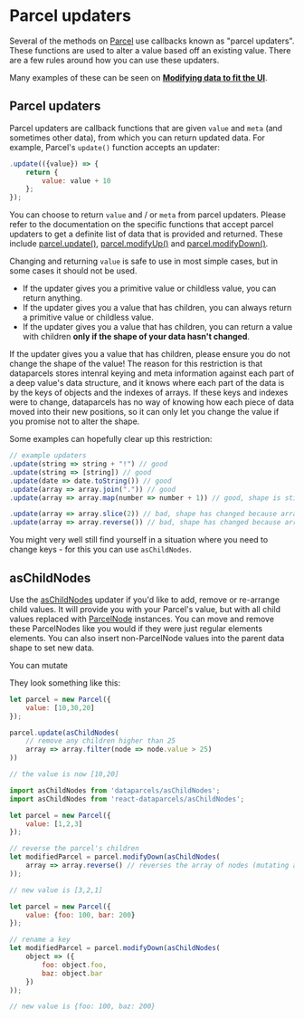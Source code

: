 # Parcel updaters

Several of the methods on [Parcel](/api/Parcel) use callbacks known as "parcel updaters". These functions are used to alter a value based off an existing value. There are a few rules around how you can use these updaters.

Many examples of these can be seen on **[Modifying data to fit the UI](/data-editing#Modifying-data-to-fit-the-UI)**.

## Parcel updaters

Parcel updaters are callback functions that are given `value` and `meta` (and sometimes other data), from which you can return updated data. For example, Parcel's `update()` function accepts an updater:

```js
.update(({value}) => {
    return {
        value: value + 10
    };
});
```

You can choose to return `value` and / or `meta` from parcel updaters. Please refer to the documentation on the specific functions that accept parcel updaters to get a definite list of data that is provided and returned. These include [parcel.update()](/api/Parcel#update), [parcel.modifyUp()](/api/Parcel#modifyUp) and [parcel.modifyDown()](/api/Parcel#modifyDown).

Changing and returning `value` is safe to use in most simple cases, but in some cases it should not be used.

- If the updater gives you a primitive value or childless value, you can return anything.
- If the updater gives you a value that has children, you can always return a primitive value or childless value.
- If the updater gives you a value that has children, you can return a value with children **only if the shape of your data hasn't changed**.

If the updater gives you a value that has children, please ensure you do not change the shape of the value! The reason for this restriction is that dataparcels stores intenral keying and meta information against each part of a deep value's data structure, and it knows where each part of the data is by the keys of objects and the indexes of arrays. If these keys and indexes were to change, dataparcels has no way of knowing how each piece of data moved into their new positions, so it can only let you change the value if you promise not to alter the shape.

Some examples can hopefully clear up this restriction:

```js
// example updaters
.update(string => string + "!") // good
.update(string => [string]) // good
.update(date => date.toString()) // good
.update(array => array.join(".")) // good
.update(array => array.map(number => number + 1)) // good, shape is still the same

.update(array => array.slice(2)) // bad, shape has changed because array elements have moved over by 2!
.update(array => array.reverse()) // bad, shape has changed because array elements have moved around!
```

You might very well still find yourself in a situation where you need to change keys - for this you can use `asChildNodes`.

## asChildNodes

Use the [asChildNodes](/api/ParcelNode) updater if you'd like to add, remove or re-arrange child values. It will provide you with your Parcel's value, but with all child values replaced with [ParcelNode](/api/ParcelNode) instances. You can move and remove these ParcelNodes like you would if they were just regular elements elements. You can also insert non-ParcelNode values into the parent data shape to set new data.

You can mutate

They look something like this:

```js
let parcel = new Parcel({
    value: [10,30,20]
});

parcel.update(asChildNodes(
    // remove any children higher than 25
    array => array.filter(node => node.value > 25)
))

// the value is now [10,20]
```

```js
import asChildNodes from 'dataparcels/asChildNodes';
import asChildNodes from 'react-dataparcels/asChildNodes';
```

```js
let parcel = new Parcel({
    value: [1,2,3]
});

// reverse the parcel's children
let modifiedParcel = parcel.modifyDown(asChildNodes(
    array => array.reverse() // reverses the array of nodes (mutating array has no effect)
));

// new value is [3,2,1]
```

```js
let parcel = new Parcel({
    value: {foo: 100, bar: 200}
});

// rename a key
let modifiedParcel = parcel.modifyDown(asChildNodes(
    object => ({
        foo: object.foo,
        baz: object.bar
    })
));

// new value is {foo: 100, baz: 200}
```
